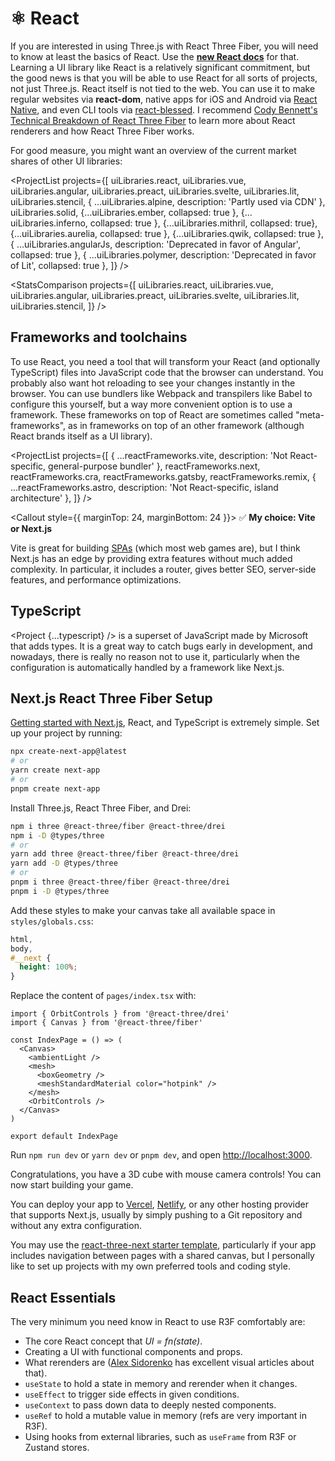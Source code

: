 
# ⚛️ React

If you are interested in using Three.js with React Three Fiber, you will need to know at least the basics of React. Use the [**new React docs**](https://beta.reactjs.org/) for that. Learning a UI library like React is a relatively significant commitment, but the good news is that you will be able to use React for all sorts of projects, not just Three.js. React itself is not tied to the web. You can use it to make regular websites via **react-dom**, native apps for iOS and Android via [React Native](https://reactnative.dev/), and even CLI tools via [react-blessed](https://github.com/Yomguithereal/react-blessed). I recommend [Cody Bennett's Technical Breakdown of React Three Fiber](https://codyb.co/articles/a-technical-breakdown-of-react-three-fiber) to learn more about React renderers and how React Three Fiber works.

For good measure, you might want an overview of the current market shares of other UI libraries:

<ProjectList
  projects={[
    uiLibraries.react,
    uiLibraries.vue,
    uiLibraries.angular,
    uiLibraries.preact,
    uiLibraries.svelte,
    uiLibraries.lit,
    uiLibraries.stencil,
    { ...uiLibraries.alpine, description: 'Partly used via CDN' },
    uiLibraries.solid,
    {...uiLibraries.ember, collapsed: true },
    {... uiLibraries.inferno, collapsed: true },
    {...uiLibraries.mithril, collapsed: true},
    {...uiLibraries.aurelia, collapsed: true },
    {...uiLibraries.qwik, collapsed: true },
    { ...uiLibraries.angularJs, description: 'Deprecated in favor of Angular', collapsed: true },
    { ...uiLibraries.polymer, description: 'Deprecated in favor of Lit', collapsed: true },
  ]}
/>

<StatsComparison
  projects={[
    uiLibraries.react,
    uiLibraries.vue,
    uiLibraries.angular,
    uiLibraries.preact,
    uiLibraries.svelte,
    uiLibraries.lit,
    uiLibraries.stencil,
  ]}
/>

## Frameworks and toolchains

To use React, you need a tool that will transform your React (and optionally TypeScript) files into JavaScript code that the browser can understand. You probably also want hot reloading to see your changes instantly in the browser. You can use bundlers like Webpack and transpilers like Babel to configure this yourself, but a way more convenient option is to use a framework. These frameworks on top of React are sometimes called "meta-frameworks", as in frameworks on top of an other framework (although React brands itself as a UI library).

<ProjectList
  projects={[
    { ...reactFrameworks.vite, description: 'Not React-specific, general-purpose bundler' },
    reactFrameworks.next,
    reactFrameworks.cra,
    reactFrameworks.gatsby,
    reactFrameworks.remix,
    { ...reactFrameworks.astro, description: 'Not React-specific, island architecture' },
  ]}
/>

<StatsComparison projects={reactFrameworks} />

<Callout style={{ marginTop: 24, marginBottom: 24 }}>
✅ **My choice: Vite or Next.js**

Vite is great for building [SPAs](https://developer.mozilla.org/en-US/docs/Glossary/SPA) (which most web games are), but I think Next.js has an edge by providing extra features without much added complexity. In particular, it includes a router, gives better SEO, server-side features, and performance optimizations.

</Callout>

## TypeScript

<Project {...typescript} /> is a superset of JavaScript made by Microsoft that adds types. It is a great
way to catch bugs early in development, and nowadays, there is really no reason not to use it, particularly
when the configuration is automatically handled by a framework like Next.js.

## Next.js React Three Fiber Setup

[Getting started with Next.js](https://nextjs.org/docs/getting-started), React, and TypeScript is extremely simple. Set up your project by running:

```sh
npx create-next-app@latest
# or
yarn create next-app
# or
pnpm create next-app
```

Install Three.js, React Three Fiber, and Drei:

```sh
npm i three @react-three/fiber @react-three/drei
npm i -D @types/three
# or
yarn add three @react-three/fiber @react-three/drei
yarn add -D @types/three
# or
pnpm i three @react-three/fiber @react-three/drei
pnpm i -D @types/three
```

Add these styles to make your canvas take all available space in `styles/globals.css`:

```css
html,
body,
#__next {
  height: 100%;
}
```

Replace the content of `pages/index.tsx` with:

```tsx
import { OrbitControls } from '@react-three/drei'
import { Canvas } from '@react-three/fiber'

const IndexPage = () => (
  <Canvas>
    <ambientLight />
    <mesh>
      <boxGeometry />
      <meshStandardMaterial color="hotpink" />
    </mesh>
    <OrbitControls />
  </Canvas>
)

export default IndexPage
```

Run `npm run dev` or `yarn dev` or `pnpm dev`, and open [http://localhost:3000](http://localhost:3000).

Congratulations, you have a 3D cube with mouse camera controls! You can now start building your game.

You can deploy your app to [Vercel](https://vercel.com/), [Netlify](https://www.netlify.com/), or any other hosting provider that supports Next.js, usually by simply pushing to a Git repository and without any extra configuration.

You may use the [react-three-next starter template](https://github.com/pmndrs/react-three-next), particularly if your app includes navigation between pages with a shared canvas, but I personally like to set up projects with my own preferred tools and coding style.

## React Essentials

The very minimum you need know in React to use R3F comfortably are:

- The core React concept that _UI = fn(state)_.
- Creating a UI with functional components and props.
- What rerenders are ([Alex Sidorenko](https://alexsidorenko.com/blog/react-render-always-rerenders/) has excellent visual articles about that).
- `useState` to hold a state in memory and rerender when it changes.
- `useEffect` to trigger side effects in given conditions.
- `useContext` to pass down data to deeply nested components.
- `useRef` to hold a mutable value in memory (refs are very important in R3F).
- Using hooks from external libraries, such as `useFrame` from R3F or Zustand stores.
